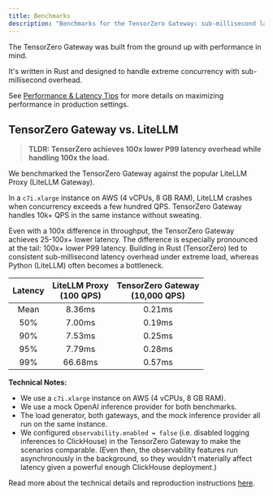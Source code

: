 ```yaml
---
title: Benchmarks
description: "Benchmarks for the TensorZero Gateway: sub-millisecond latency overhead under extreme load"
---
```


The TensorZero Gateway was built from the ground up with performance in mind.

It's written in Rust and designed to handle extreme concurrency with sub-millisecond overhead.

<Tip>

See [Performance & Latency Tips](/gateway/guides/performance-latency/) for more details on maximizing performance in production settings.

</Tip>

## TensorZero Gateway vs. LiteLLM

> **TLDR: TensorZero achieves 100x lower P99 latency overhead while handling 100x the load.**

We benchmarked the TensorZero Gateway against the popular LiteLLM Proxy (LiteLLM Gateway).

In a `c7i.xlarge` instance on AWS (4 vCPUs, 8 GB RAM), LiteLLM crashes when concurrency exceeds a few hundred QPS.
TensorZero Gateway handles 10k+ QPS in the same instance without sweating.

Even with a 100x difference in throughput, the TensorZero Gateway achieves 25-100x+ lower latency.
The difference is especially pronounced at the tail: 100x+ lower P99 latency.
Building in Rust (TensorZero) led to consistent sub-millisecond latency overhead under extreme load, whereas Python (LiteLLM) often becomes a bottleneck.

| Latency | LiteLLM Proxy <br /> (100 QPS) | TensorZero Gateway <br /> (10,000 QPS) |
| :-----: | :----------------------------: | :------------------------------------: |
|  Mean   |             8.36ms             |                 0.21ms                 |
|   50%   |             7.00ms             |                 0.19ms                 |
|   90%   |             7.53ms             |                 0.25ms                 |
|   95%   |             7.79ms             |                 0.28ms                 |
|   99%   |            66.68ms             |                 0.57ms                 |

**Technical Notes:**

- We use a `c7i.xlarge` instance on AWS (4 vCPUs, 8 GB RAM).
- We use a mock OpenAI inference provider for both benchmarks.
- The load generator, both gateways, and the mock inference provider all run on the same instance.
- We configured `observability.enabled = false` (i.e. disabled logging inferences to ClickHouse) in the TensorZero Gateway to make the scenarios comparable. (Even then, the observability features run asynchronously in the background, so they wouldn't materially affect latency given a powerful enough ClickHouse deployment.)

Read more about the technical details and reproduction instructions [here](https://github.com/tensorzero/tensorzero/tree/main/gateway/benchmarks).

